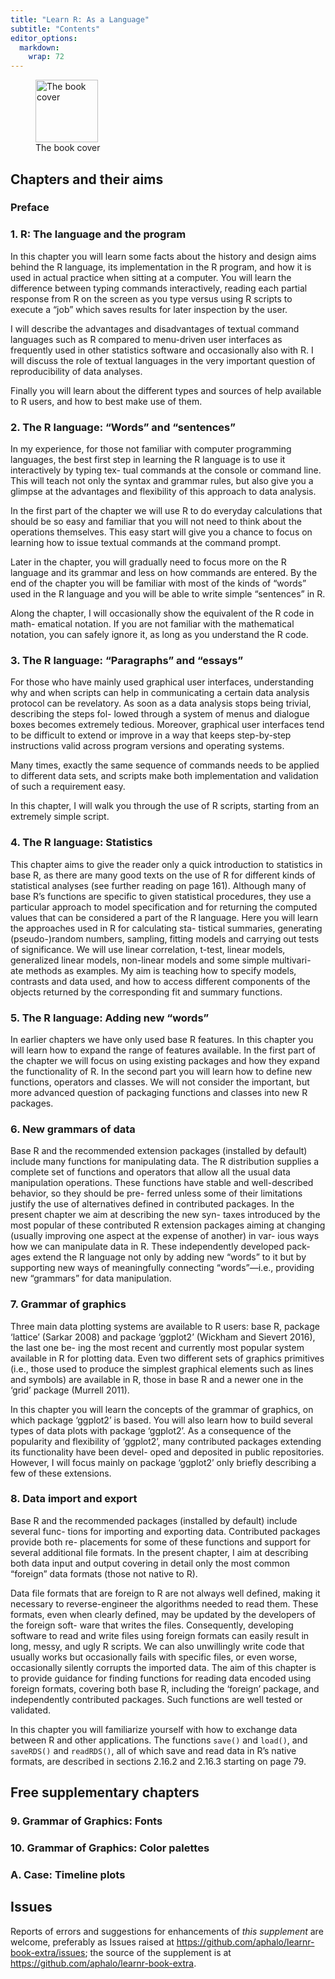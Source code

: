```yaml
---
title: "Learn R: As a Language"
subtitle: "Contents"
editor_options: 
  markdown: 
    wrap: 72
---
```


![The book
cover](images/frontcover-9780367182533-scaled.jpg "The book cover"){width="100"}

## Chapters and their aims

### Preface

### 1. R: The language and the program

In this chapter you will learn some facts about the history and design
aims behind the R language, its implementation in the R program, and how
it is used in actual practice when sitting at a computer. You will learn
the difference between typing commands interactively, reading each
partial response from R on the screen as you type versus using R scripts
to execute a "job" which saves results for later inspection by the user.

I will describe the advantages and disadvantages of textual command
languages such as R compared to menu-driven user interfaces as
frequently used in other statistics software and occasionally also with
R. I will discuss the role of textual languages in the very important
question of reproducibility of data analyses.

Finally you will learn about the different types and sources of help
available to R users, and how to best make use of them.

### 2. The R language: "Words" and "sentences"

In my experience, for those not familiar with computer programming
languages, the best first step in learning the R language is to use it
interactively by typing tex- tual commands at the console or command
line. This will teach not only the syntax and grammar rules, but also
give you a glimpse at the advantages and flexibility of this approach to
data analysis.

In the first part of the chapter we will use R to do everyday
calculations that should be so easy and familiar that you will not need
to think about the operations themselves. This easy start will give you
a chance to focus on learning how to issue textual commands at the
command prompt.

Later in the chapter, you will gradually need to focus more on the R
language and its grammar and less on how commands are entered. By the
end of the chapter you will be familiar with most of the kinds of
"words" used in the R language and you will be able to write simple
"sentences" in R.

Along the chapter, I will occasionally show the equivalent of the R code
in math- ematical notation. If you are not familiar with the
mathematical notation, you can safely ignore it, as long as you
understand the R code.

### 3. The R language: "Paragraphs" and "essays"

For those who have mainly used graphical user interfaces, understanding
why and when scripts can help in communicating a certain data analysis
protocol can be revelatory. As soon as a data analysis stops being
trivial, describing the steps fol- lowed through a system of menus and
dialogue boxes becomes extremely tedious. Moreover, graphical user
interfaces tend to be difficult to extend or improve in a way that keeps
step-by-step instructions valid across program versions and operating
systems.

Many times, exactly the same sequence of commands needs to be applied to
different data sets, and scripts make both implementation and validation
of such a requirement easy.

In this chapter, I will walk you through the use of R scripts, starting
from an extremely simple script.

### 4. The R language: Statistics

This chapter aims to give the reader only a quick introduction to
statistics in base R, as there are many good texts on the use of R for
different kinds of statistical analyses (see further reading on page
161). Although many of base R's functions are specific to given
statistical procedures, they use a particular approach to model
specification and for returning the computed values that can be
considered a part of the R language. Here you will learn the approaches
used in R for calculating sta- tistical summaries, generating
(pseudo-)random numbers, sampling, fitting models and carrying out tests
of significance. We will use linear correlation, t-test, linear models,
generalized linear models, non-linear models and some simple multivari-
ate methods as examples. My aim is teaching how to specify models,
contrasts and data used, and how to access different components of the
objects returned by the corresponding fit and summary functions.

### 5. The R language: Adding new "words"

In earlier chapters we have only used base R features. In this chapter
you will learn how to expand the range of features available. In the
first part of the chapter we will focus on using existing packages and
how they expand the functionality of R. In the second part you will
learn how to define new functions, operators and classes. We will not
consider the important, but more advanced question of packaging
functions and classes into new R packages.

### 6. New grammars of data

Base R and the recommended extension packages (installed by default)
include many functions for manipulating data. The R distribution
supplies a complete set of functions and operators that allow all the
usual data manipulation operations. These functions have stable and
well-described behavior, so they should be pre- ferred unless some of
their limitations justify the use of alternatives defined in contributed
packages. In the present chapter we aim at describing the new syn- taxes
introduced by the most popular of these contributed R extension packages
aiming at changing (usually improving one aspect at the expense of
another) in var- ious ways how we can manipulate data in R. These
independently developed pack- ages extend the R language not only by
adding new "words" to it but by supporting new ways of meaningfully
connecting "words"---i.e., providing new "grammars" for data
manipulation.

### 7. Grammar of graphics

Three main data plotting systems are available to R users: base R,
package 'lattice' (Sarkar 2008) and package 'ggplot2' (Wickham and
Sievert 2016), the last one be- ing the most recent and currently most
popular system available in R for plotting data. Even two different sets
of graphics primitives (i.e., those used to produce the simplest
graphical elements such as lines and symbols) are available in R, those
in base R and a newer one in the 'grid' package (Murrell 2011).

In this chapter you will learn the concepts of the grammar of graphics,
on which package 'ggplot2' is based. You will also learn how to build
several types of data plots with package 'ggplot2'. As a consequence of
the popularity and flexibility of 'ggplot2', many contributed packages
extending its functionality have been devel- oped and deposited in
public repositories. However, I will focus mainly on package 'ggplot2'
only briefly describing a few of these extensions.

### 8. Data import and export

Base R and the recommended packages (installed by default) include
several func- tions for importing and exporting data. Contributed
packages provide both re- placements for some of these functions and
support for several additional file formats. In the present chapter, I
aim at describing both data input and output covering in detail only the
most common "foreign" data formats (those not native to R).

Data file formats that are foreign to R are not always well defined,
making it necessary to reverse-engineer the algorithms needed to read
them. These formats, even when clearly defined, may be updated by the
developers of the foreign soft- ware that writes the files.
Consequently, developing software to read and write files using foreign
formats can easily result in long, messy, and ugly R scripts. We can
also unwillingly write code that usually works but occasionally fails
with specific files, or even worse, occasionally silently corrupts the
imported data. The aim of this chapter is to provide guidance for
finding functions for reading data encoded using foreign formats,
covering both base R, including the 'foreign' package, and independently
contributed packages. Such functions are well tested or validated.

In this chapter you will familiarize yourself with how to exchange data
between R and other applications. The functions `save()` and `load()`,
and `saveRDS()` and `readRDS()`, all of which save and read data in R's
native formats, are described in sections 2.16.2 and 2.16.3 starting on
page 79.

## Free supplementary chapters

### 9. Grammar of Graphics: Fonts

### 10. Grammar of Graphics: Color palettes

### A. Case: Timeline plots

## Issues

Reports of errors and suggestions for enhancements of *this supplement*
are welcome, preferably as Issues raised at
<https://github.com/aphalo/learnr-book-extra/issues>; the source of the
supplement is at <https://github.com/aphalo/learnr-book-extra>.
